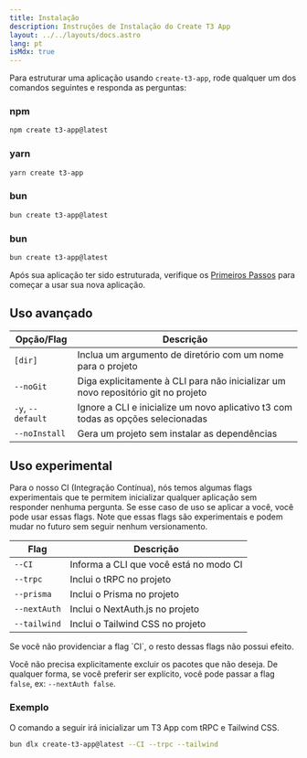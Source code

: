 ```yaml
---
title: Instalação
description: Instruções de Instalação do Create T3 App
layout: ../../layouts/docs.astro
lang: pt
isMdx: true
---
```



Para estruturar uma aplicação usando `create-t3-app`, rode qualquer um dos comandos seguintes e responda as perguntas:

### npm

```bash
npm create t3-app@latest
```

### yarn

```bash
yarn create t3-app
```

### bun

```bash
bun create t3-app@latest
```

### bun

```bash
bun create t3-app@latest
```

Após sua aplicação ter sido estruturada, verifique os [Primeiros Passos](/pt/usage/first-steps) para começar a usar sua nova aplicação.

## Uso avançado

| Opção/Flag        | Descrição                                                                         |
| ----------------- | --------------------------------------------------------------------------------- |
| `[dir]`           | Inclua um argumento de diretório com um nome para o projeto                       |
| `--noGit`         | Diga explicitamente à CLI para não inicializar um novo repositório git no projeto |
| `-y`, `--default` | Ignore a CLI e inicialize um novo aplicativo t3 com todas as opções selecionadas  |
| `--noInstall`     | Gera um projeto sem instalar as dependências                                      |

## Uso experimental

Para o nosso CI (Integração Contínua), nós temos algumas flags experimentais que te permitem inicializar qualquer aplicação sem responder nenhuma pergunta. Se esse caso de uso se aplicar a você, você pode usar essas flags. Note que essas flags são experimentais e podem mudar no futuro sem seguir nenhum versionamento.

| Flag         | Descrição                              |
| ------------ | -------------------------------------- |
| `--CI`       | Informa a CLI que você está no modo CI |
| `--trpc`     | Inclui o tRPC no projeto               |
| `--prisma`   | Inclui o Prisma no projeto             |
| `--nextAuth` | Inclui o NextAuth.js no projeto        |
| `--tailwind` | Inclui o Tailwind CSS no projeto       |

<Callout type="warning">
  Se você não providenciar a flag `CI`, o resto dessas flags não possui efeito.
</Callout>

Você não precisa explicitamente excluir os pacotes que não deseja. De qualquer forma, se você preferir ser explícito, você pode passar a flag `false`, ex: `--nextAuth false`.

### Exemplo

O comando a seguir irá inicializar um T3 App com tRPC e Tailwind CSS.

```bash
bun dlx create-t3-app@latest --CI --trpc --tailwind
```
